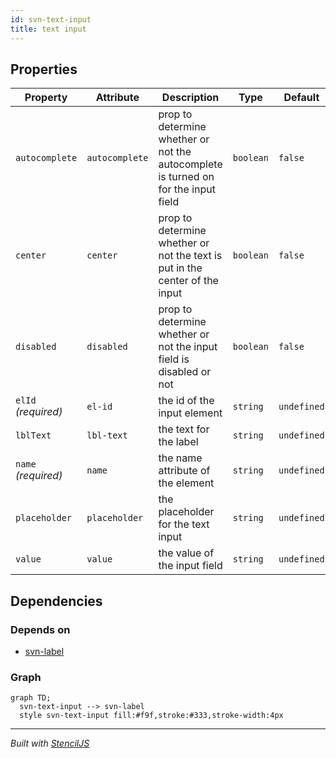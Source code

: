 ```yaml
---
id: svn-text-input
title: text input
---
```


<svnTextInput el-id="text" name="cheese"></svnTextInput>

<!-- Auto Generated Below -->


## Properties

| Property            | Attribute      | Description                                                                        | Type      | Default     |
| ------------------- | -------------- | ---------------------------------------------------------------------------------- | --------- | ----------- |
| `autocomplete`      | `autocomplete` | prop to determine whether or not the autocomplete is turned on for the input field | `boolean` | `false`     |
| `center`            | `center`       | prop to determine whether or not the text is put in the center of the input        | `boolean` | `false`     |
| `disabled`          | `disabled`     | prop to determine whether or not the input field is disabled or not                | `boolean` | `false`     |
| `elId` _(required)_ | `el-id`        | the id of the input element                                                        | `string`  | `undefined` |
| `lblText`           | `lbl-text`     | the text for the label                                                             | `string`  | `undefined` |
| `name` _(required)_ | `name`         | the name attribute of the element                                                  | `string`  | `undefined` |
| `placeholder`       | `placeholder`  | the placeholder for the text input                                                 | `string`  | `undefined` |
| `value`             | `value`        | the value of the input field                                                       | `string`  | `undefined` |


## Dependencies

### Depends on

- [svn-label](../svn-label)

### Graph
```mermaid
graph TD;
  svn-text-input --> svn-label
  style svn-text-input fill:#f9f,stroke:#333,stroke-width:4px
```

----------------------------------------------

*Built with [StencilJS](https://stenciljs.com/)*
